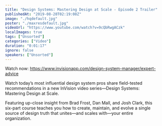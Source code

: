 ```yaml
---
title: "Design Systems: Mastering Design at Scale - Episode 2 Trailer"
publishedAt: "2019-08-28T02:19:08Z"
image: "./hqdefault.jpg"
poster: "./maxresdefault.jpg"
videoUrl: "https://www.youtube.com/watch?v=9cQbRwgACzk"
localImages: true
tags: ["Unsorted"]
categories: ["Video"]
duration: "0:01:17"
ignore: false
speakers: ["Unsorted"]
---
```


Watch now: https://www.invisionapp.com/design-system-manager/expert-advice

Watch today’s most influential design system pros share field-tested recommendations in a new InVision video series—Design Systems: Mastering Design at Scale.

Featuring up-close insight from Brad Frost, Dan Mall, and Josh Clark, this six-part course teaches you how to create, maintain, and evolve a single source of design truth that unites—and scales with—your entire organization.
